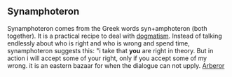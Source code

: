 == Synamphoteron ==
Synamphoteron comes from the Greek words syn+amphoteron (both together). It is a practical recipe to deal with [[dogmatism]]. Instead of talking endlessly about who is right and who is wrong and spend time, synamphoteron suggests this: "i take that '''you''' are right in theory. But in action i will accept some of your right, only if you accept some of my wrong. it is an eastern bazaar for when the dialogue can not upply. [[Arberor]]